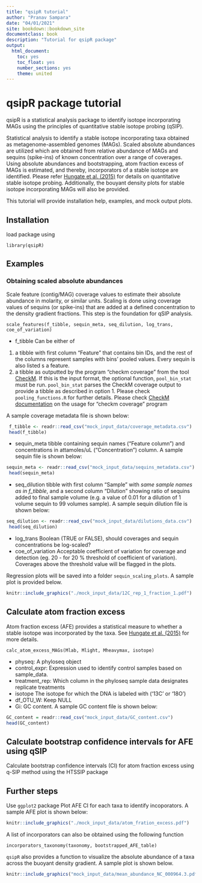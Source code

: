 ---
title: "qsipR tutorial"
author: "Pranav Sampara"
date: "04/01/2021"
site: bookdown::bookdown_site
documentclass: book
description: "Tutorial for qsipR package"
output:
  html_document:
    toc: yes
    toc_float: yes
    number_sections: yes
    theme: united
---

# qsipR package tutorial

qsipR is a statistical analysis package to identify isotope incorporating MAGs using the principles of quantitative stable isotope probing (qSIP).

Statistical analysis to identify a stable isotope incorporating taxa obtained as metagenome-assembled genomes (MAGs). Scaled absolute abundances are utilized which are obtained from relative abundance of MAGs and sequins (spike-ins) of known concentration over a range of coverages. Using absolute abundances and bootstrapping, atom fraction excess of MAGs is estimated, and thereby, incorporators of a stable isotope are identified. Please refer [Hungate et al. (2015)](doi:10.1128/AEM.02280-15) for details on quantitative stable isotope probing. Additionally, the bouyant density plots for stable isotope incorporating MAGs will also be provided.

This tutorial will provide installation help, examples, and mock output plots.

## Installation

load package using 

```
library(qsipR)
```

## Examples

### Obtaining scaled absolute abundances

Scale feature (contig/MAG) coverage values to estimate their absolute abundance in molarity, or similar units. Scaling is done using coverage values of sequins (or spike-ins) that are added at a defined concentration to the density gradient fractions. This step is the foundation for qSIP analysis.

```
scale_features(f_tibble, sequin_meta, seq_dilution, log_trans, coe_of_variation)
```

 - f_tibble Can be either of
 (1) a tibble with first column "Feature" that contains bin IDs, and the rest of the columns represent samples with bins' pooled values. Every sequin is also listed s a feature.
 (2) a tibble as outputted by the program "checkm coverage" from the tool [CheckM](https://github.com/Ecogenomics/CheckM). If this is the input format, the optional function, `pool_bin_stat` must be run. `pool_bin_stat` parses the CheckM coverage output to provide a tibble as described in option 1. Please check `pooling_functions.R` for further details. Please check [CheckM documentation](https://github.com/Ecogenomics/CheckM) on the usage for "checkm coverage" program
 
A sample coverage metadata file is shown below:
 
``` {r, echo = F, warning=FALSE}
 f_tibble <- readr::read_csv("mock_input_data/coverage_metadata.csv")
 head(f_tibble)
```

- sequin_meta tibble containing sequin names ("Feature column") and concentrations in attamoles/uL ("Concentration") column. A sample sequin file is shown below:

```{r, echo = F, warning = FALSE}
sequin_meta <- readr::read_csv("mock_input_data/sequins_metadata.csv")
 head(sequin_meta)
```

- seq_dilution tibble with first column "Sample" with *same sample names as in f_tibble*, and a second column "Dilution" showing ratio of sequins added to final sample volume (e.g. a value of 0.01 for a dilution of 1 volume sequin to 99 volumes sample). A sample sequin dilution file is shown below:

```{r, echo = F, warning = F}
seq_dilution <- readr::read_csv("mock_input_data/dilutions_data.csv")
 head(seq_dilution)
```

- log_trans Boolean (TRUE or FALSE), should coverages and sequin concentrations be log-scaled?
- coe_of_variation Acceptable coefficient of variation for coverage and detection (eg. 20 - for 20 % threshold of coefficient of variation). Coverages above the threshold value will be flagged in the plots.

Regression plots will be saved into a folder `sequin_scaling_plots`. A sample plot is provided below. 

```{r, fig.cap=c("Sequin scaling regression plot"), echo = F, warning = F}
knitr::include_graphics("./mock_input_data/12C_rep_1_fraction_1.pdf")
```

## Calculate atom fraction excess

Atom fraction excess (AFE) provides a statistical measure to whether a stable isotope was incorporated by the taxa. See [Hungate et al. (2015)](doi:10.1128/AEM.02280-15) for more details.

```
calc_atom_excess_MAGs(Mlab, Mlight, Mheavymax, isotope)
```

- physeq:  A phyloseq object
- control_expr:  Expression used to identify control samples based on sample_data.
- treatment_rep:  Which column in the phyloseq sample data designates replicate treatments
- isotope  The isotope for which the DNA is labeled with ('13C' or '18O')
- df_OTU_W:  Keep NULL
- Gi: GC content. A sample GC content file is shown below:

```{r, echo = F, warning=F}
GC_content = readr::read_csv("mock_input_data/GC_content.csv")
head(GC_content)
```


## Calculate bootstrap confidence intervals for AFE using qSIP

Calculate bootstrap confidence intervals (CI) for atom fraction excess using q-SIP method using the HTSSIP package

## Further steps

Use `ggplot2` package Plot AFE CI for each taxa to identify incoporators. A sample AFE plot is shown below:

```{r, fig.cap=c("Atom fraction excess with bootstrapped onfidence intervals to identify incorporators"), echo = F, warning = F}
knitr::include_graphics("./mock_input_data/atom_fration_excess.pdf")
```

A list of incorporators can also be obtained using the following function

```
incorporators_taxonomy(taxonomy, bootstrapped_AFE_table)
```

`qsipR` also provides a function to visualize the absolute abundance of a taxa across the buoyant density gradient. A sample plot is shown below.

```{r, fig.cap=c("mean abundance across buoyant density gradient"),echo = F, warning = F}
knitr::include_graphics("mock_input_data/mean_abundance_NC_000964.3.pdf")
```


